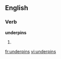 ==English==

===Verb===
'''underpins'''

# {{third-person singular of|underpin}}

[[fr:underpins]]
[[vi:underpins]]